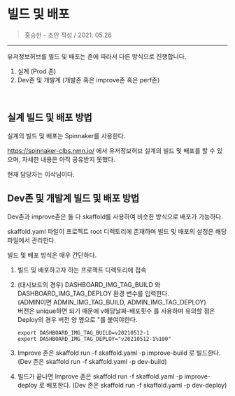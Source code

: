 
<Meta title="for 운영자 /🧐 2.0 개발 가이드/빌드 및 배포" />

# 빌드 및 배포

> 홍승한 - 초안 작성 / 2021. 05.26

---

유저정보허브를 빌드 및 배포는 존에 따라서 다른 방식으로 진행합니다.

1. 실계 (Prod 존)
2. Dev존 및 개발계 (개발존 혹은 improve존 혹은 perf존)

<br />

## 실계 빌드 및 배포 방법

실계의 빌드 및 배포는 Spinnaker를 사용한다.

https://spinnaker-clbs.nmn.io/ 에서 유저정보허브 실계의 빌드 및 배포를 할 수 있으며, 자세한 내용은 아직 공유받지 못했다.

현재 담당자는 이삭님이다.

## Dev존 및 개발계 빌드 및 배포 방법

Dev존과 improve존은 둘 다 skaffold를 사용하여 비슷한 방식으로 배포가 가능하다.

skaffold.yaml 파일이 프로젝트 root 디렉토리에 존재하며 빌드 및 배포의 설정은 해당 파일에서 관리한다.

빌드 및 배포 방식은 매우 간단하다.

1.  빌드 및 배포하고자 하는 프로젝트 디렉토리에 접속
2.  (대시보드의 경우) DASHBOARD_IMG_TAG_BUILD 와 DASHBOARD_IMG_TAG_DEPLOY 환경 변수를 입력한다.<br/>
    (ADMIN이면 ADMIN_IMG_TAG_BUILD, ADMIN_IMG_TAG_DEPLOY)<br/>
    버전은 unique하면 되기 때문에 v해당날짜-배포횟수 를 사용하며 유의할 점은 Deploy의 경우 버전 양 옆으로 "를 붙여야한다.

        export DASHBOARD_IMG_TAG_BUILD=v20210512-1
        export DASHBOARD_IMG_TAG_DEPLOY="v20210512-1%100"

3.  Improve 존은 skaffold run -f skaffold.yaml -p improve-build 로 빌드한다. (Dev 존은 skaffold run -f skaffold.yaml -p dev-build)
4.  빌드가 끝나면 Improve 존은 skaffold run -f skaffold.yaml -p improve-deploy 로 배포한다. (Dev 존은 skaffold run -f skaffold.yaml -p dev-deploy)
